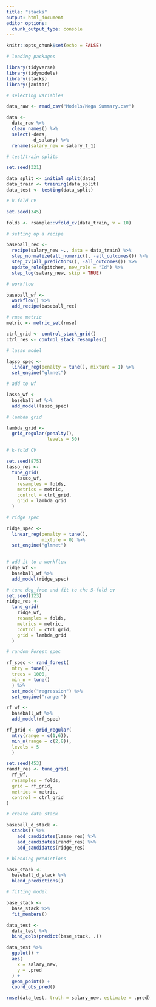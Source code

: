 ```yaml
---
title: "stacks"
output: html_document
editor_options: 
  chunk_output_type: console
---
```


```r
knitr::opts_chunk$set(echo = FALSE)
```

```r
# loading packages

library(tidyverse)
library(tidymodels)
library(stacks)
library(janitor)
```


```r
# selecting variables

data_raw <- read_csv("Models/Mega Summary.csv")

data <-
  data_raw %>%
  clean_names() %>%
  select(-dera,
         -d_salary) %>%
  rename(salary_new = salary_t_1)

```

```r
# test/train splits

set.seed(321)

data_split <- initial_split(data)
data_train <- training(data_split)
data_test <- testing(data_split)

# k-fold CV

set.seed(345)

folds <- rsample::vfold_cv(data_train, v = 10)
```

```r
# setting up a recipe

baseball_rec <- 
  recipe(salary_new ~., data = data_train) %>%
  step_normalize(all_numeric(), -all_outcomes()) %>%
  step_zv(all_predictors(), -all_outcomes()) %>%
  update_role(pitcher, new_role = "Id") %>%
  step_log(salary_new, skip = TRUE)

# workflow

baseball_wf <-
  workflow() %>%
  add_recipe(baseball_rec)

# rmse metric
metric <- metric_set(rmse)

```

```r

ctrl_grid <- control_stack_grid()
ctrl_res <- control_stack_resamples()

```

```r
# lasso model

lasso_spec <-
  linear_reg(penalty = tune(), mixture = 1) %>%
  set_engine("glmnet")

# add to wf

lasso_wf <-
  baseball_wf %>%
  add_model(lasso_spec)

# lambda grid

lambda_grid <-
  grid_regular(penalty(),
               levels = 50)

# k-fold CV

set.seed(875)
lasso_res <- 
  tune_grid(
    lasso_wf,
    resamples = folds,
    metrics = metric,
    control = ctrl_grid,
    grid = lambda_grid
  )

```


```r
# ridge spec

ridge_spec <- 
  linear_reg(penalty = tune(),
             mixture = 0) %>%
  set_engine("glmnet")

  
# add it to a workflow
ridge_wf <- 
  baseball_wf %>%
  add_model(ridge_spec)

# tune deg_free and fit to the 5-fold cv
set.seed(123)
ridge_res <- 
  tune_grid(
    ridge_wf,
    resamples = folds,
    metrics = metric,
    control = ctrl_grid,
    grid = lambda_grid
  )
```

```r
# random Forest spec

rf_spec <- rand_forest(
  mtry = tune(),
  trees = 1000,
  min_n = tune()
  ) %>%
  set_mode("regression") %>%
  set_engine("ranger")

rf_wf <-
  baseball_wf %>%
  add_model(rf_spec)

rf_grid <- grid_regular(
  mtry(range = c(1,6)),
  min_n(range = c(2,8)),
  levels = 5
  )

set.seed(453)
randf_res <- tune_grid(
  rf_wf,
  resamples = folds,
  grid = rf_grid,
  metrics = metric,
  control = ctrl_grid
)
```



```r
# create data stack

baseball_d_stack <- 
  stacks() %>%
    add_candidates(lasso_res) %>%
    add_candidates(randf_res) %>%
    add_candidates(ridge_res)

```


```r
# blending predictions

base_stack <- 
  baseball_d_stack %>%
  blend_predictions()
```


```r
# fitting model

base_stack <-
  base_stack %>%
  fit_members()

```


```r
data_test <- 
  data_test %>%
  bind_cols(predict(base_stack, .))

```


```r
data_test %>%
  ggplot() +
  aes(
    x = salary_new, 
    y = .pred
  ) +
  geom_point() + 
  coord_obs_pred()
```

```r
rmse(data_test, truth = salary_new, estimate = .pred)
```




